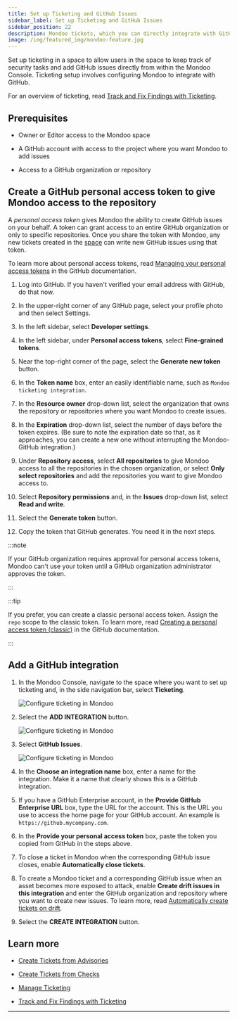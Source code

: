 ```yaml
---
title: Set up Ticketing and GitHub Issues
sidebar_label: Set up Ticketing and GitHub Issues
sidebar_position: 22
description: Mondoo tickets, which you can directly integrate with GitHub Issues, allow you to track remediation of important security findings. Set up an integration with GitHub to start using tickets and include Mondoo data in your GitHub issues.
image: /img/featured_img/mondoo-feature.jpg
---
```


Set up ticketing in a space to allow users in the space to keep track of security tasks and add GitHub issues directly from within the Mondoo Console. Ticketing setup involves configuring Mondoo to integrate with GitHub.

For an overview of ticketing, read [Track and Fix Findings with Ticketing](/platform/ticketing/overview/).

## Prerequisites

- Owner or Editor access to the Mondoo space

- A GitHub account with access to the project where you want Mondoo to add issues

- Access to a GitHub organization or repository

## Create a GitHub personal access token to give Mondoo access to the repository

A _personal access token_ gives Mondoo the ability to create GitHub issues on your behalf. A token can grant access to an entire GitHub organization or only to specific repositories. Once
 you share the token with Mondoo, any new tickets created in the [space](/platform/start/organize/spaces/) can write new GitHub issues using that token.

To learn more about personal access tokens, read [Managing your personal access tokens](https://docs.github.com/en/authentication/keeping-your-account-and-data-secure/managing-your-personal-access-tokens) in the GitHub documentation.

1. Log into GitHub. If you haven't verified your email address with GitHub, do that now.

2. In the upper-right corner of any GitHub page, select your profile photo and then select Settings.

3. In the left sidebar, select **Developer settings**.

4. In the left sidebar, under **Personal access tokens**, select **Fine-grained tokens**.

5. Near the top-right corner of the page, select the **Generate new token** button.

6. In the **Token name** box, enter an easily identifiable name, such as `Mondoo ticketing integration`.

7. In the **Resource owner** drop-down list, select the organization that owns the repository or repositories where you want Mondoo to create issues.

8. In the **Expiration** drop-down list, select the number of days before the token expires. (Be sure to note the expiration date so that, as it approaches, you can create a new one without interrupting the Mondoo-GitHub integration.)

9. Under **Repository access**, select **All repositories** to give Mondoo access to all the repositories in the chosen organization, or select **Only select repositories** and add the repositories you want to give Mondoo access to.

10. Select **Repository permissions** and, in the **Issues** drop-down list, select **Read and write**.

11. Select the **Generate token** button.

12. Copy the token that GitHub generates. You need it in the next steps.

:::note

If your GitHub organization requires approval for personal access tokens, Mondoo can't use your token until a GitHub organization administrator approves the token.

:::

:::tip

If you prefer, you can create a classic personal access token. Assign the `repo` scope to the classic token. To learn more, read [Creating a personal access token (classic)](https://docs.github.com/en/authentication/keeping-your-account-and-data-secure/managing-your-personal-access-tokens#creating-a-personal-access-token-classic) in the GitHub documentation.

:::

## Add a GitHub integration

1. In the Mondoo Console, navigate to the space where you want to set up ticketing and, in the side navigation bar, select **Ticketing**.

   ![Configure ticketing in Mondoo](/img/platform/ticketing/ticketing-blank.png)

2. Select the **ADD INTEGRATION** button.

   ![Configure ticketing in Mondoo](/img/platform/ticketing/ticketing-integrations.png)

3. Select **GitHub Issues**.

   ![Configure ticketing in Mondoo](/img/platform/ticketing/ticketing-add-gh.png)

4. In the **Choose an integration name** box, enter a name for the integration. Make it a name that clearly shows this is a GitHub integration.

5. If you have a GitHub Enterprise account, in the **Provide GitHub Enterprise URL** box, type the URL for the account. This is the URL you use to access the home page for your GitHub account. An example is `https://github.mycompany.com`.

6. In the **Provide your personal access token** box, paste the token you copied from GitHub in the steps above.

7. To close a ticket in Mondoo when the corresponding GitHub issue closes, enable **Automatically close tickets**.

8. To create a Mondoo ticket and a corresponding GitHub issue when an asset becomes more exposed to attack, enable **Create drift issues in this integration** and enter the GitHub organization and repository where you want to create new issues. To learn more, read [Automatically create tickets on drift](/platform/ticketing/manage#automatically-create-tickets-on-drift).

9. Select the **CREATE INTEGRATION** button.

## Learn more

- [Create Tickets from Advisories](/platform/ticketing/advisories/)

- [Create Tickets from Checks](/platform/ticketing/checks/)

- [Manage Ticketing](/platform/ticketing/manage/)

- [Track and Fix Findings with Ticketing](/platform/ticketing/overview/)

---
